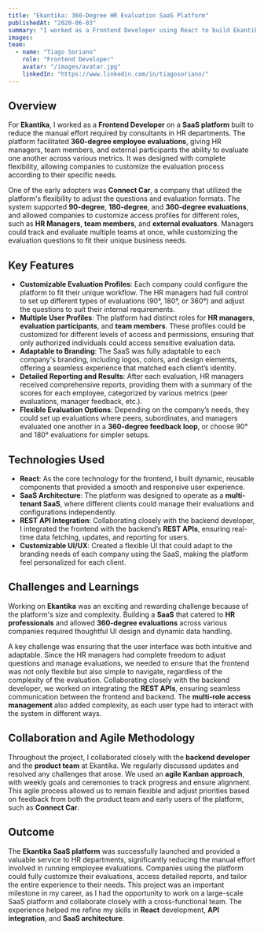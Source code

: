 ```yaml
---
title: "Ekantika: 360-Degree HR Evaluation SaaS Platform"
publishedAt: "2020-06-03"
summary: "I worked as a Frontend Developer using React to build Ekantika, a SaaS platform designed to automate and simplify 360-degree employee evaluations for HR departments. The platform allowed full customization of evaluation processes, supporting companies like Connect Car."
images:
team:
  - name: "Tiago Soriano"
    role: "Frontend Developer"
    avatar: "/images/avatar.jpg"
    linkedIn: "https://www.linkedin.com/in/tiagosoriano/"
---
```


## Overview

For **Ekantika**, I worked as a **Frontend Developer** on a **SaaS platform** built to reduce the manual effort required by consultants in HR departments. The platform facilitated **360-degree employee evaluations**, giving HR managers, team members, and external participants the ability to evaluate one another across various metrics. It was designed with complete flexibility, allowing companies to customize the evaluation process according to their specific needs.

One of the early adopters was **Connect Car**, a company that utilized the platform's flexibility to adjust the questions and evaluation formats. The system supported **90-degree**, **180-degree**, and **360-degree evaluations**, and allowed companies to customize access profiles for different roles, such as **HR Managers**, **team members**, and **external evaluators**. Managers could track and evaluate multiple teams at once, while customizing the evaluation questions to fit their unique business needs.

## Key Features

- **Customizable Evaluation Profiles**: Each company could configure the platform to fit their unique workflow. The HR managers had full control to set up different types of evaluations (90°, 180°, or 360°) and adjust the questions to suit their internal requirements.
- **Multiple User Profiles**: The platform had distinct roles for **HR managers**, **evaluation participants**, and **team members**. These profiles could be customized for different levels of access and permissions, ensuring that only authorized individuals could access sensitive evaluation data.
- **Adaptable to Branding**: The SaaS was fully adaptable to each company's branding, including logos, colors, and design elements, offering a seamless experience that matched each client’s identity.
- **Detailed Reporting and Results**: After each evaluation, HR managers received comprehensive reports, providing them with a summary of the scores for each employee, categorized by various metrics (peer evaluations, manager feedback, etc.).
- **Flexible Evaluation Options**: Depending on the company’s needs, they could set up evaluations where peers, subordinates, and managers evaluated one another in a **360-degree feedback loop**, or choose 90° and 180° evaluations for simpler setups.

## Technologies Used

- **React**: As the core technology for the frontend, I built dynamic, reusable components that provided a smooth and responsive user experience.
- **SaaS Architecture**: The platform was designed to operate as a **multi-tenant SaaS**, where different clients could manage their evaluations and configurations independently.
- **REST API Integration**: Collaborating closely with the backend developer, I integrated the frontend with the backend’s **REST APIs**, ensuring real-time data fetching, updates, and reporting for users.
- **Customizable UI/UX**: Created a flexible UI that could adapt to the branding needs of each company using the SaaS, making the platform feel personalized for each client.

## Challenges and Learnings

Working on **Ekantika** was an exciting and rewarding challenge because of the platform's size and complexity. Building a **SaaS** that catered to **HR professionals** and allowed **360-degree evaluations** across various companies required thoughtful UI design and dynamic data handling.

A key challenge was ensuring that the user interface was both intuitive and adaptable. Since the HR managers had complete freedom to adjust questions and manage evaluations, we needed to ensure that the frontend was not only flexible but also simple to navigate, regardless of the complexity of the evaluation. Collaborating closely with the backend developer, we worked on integrating the **REST APIs**, ensuring seamless communication between the frontend and backend. The **multi-role access management** also added complexity, as each user type had to interact with the system in different ways.

## Collaboration and Agile Methodology

Throughout the project, I collaborated closely with the **backend developer** and the **product team** at Ekantika. We regularly discussed updates and resolved any challenges that arose. We used an **agile Kanban approach**, with weekly goals and ceremonies to track progress and ensure alignment. This agile process allowed us to remain flexible and adjust priorities based on feedback from both the product team and early users of the platform, such as **Connect Car**.

## Outcome

The **Ekantika SaaS platform** was successfully launched and provided a valuable service to HR departments, significantly reducing the manual effort involved in running employee evaluations. Companies using the platform could fully customize their evaluations, access detailed reports, and tailor the entire experience to their needs. This project was an important milestone in my career, as I had the opportunity to work on a large-scale SaaS platform and collaborate closely with a cross-functional team. The experience helped me refine my skills in **React** development, **API integration**, and **SaaS architecture**.
